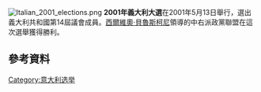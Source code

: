 [[Image:Italian_2001_elections.png|right]]
'''2001年義大利大選'''在2001年5月13日舉行，選出義大利共和國第14屆議會成員。[[西爾維奧·貝魯斯柯尼|西爾維奧·貝魯斯柯尼]]領導的中右派政黨聯盟{{link-en|自由之家 (義大利)|House of Freedoms|自由之家}}在這次選舉獲得勝利。
==參考資料==
{{reflist}}
{{意大利選舉}}
[[Category:意大利选举|Category:意大利选举]]